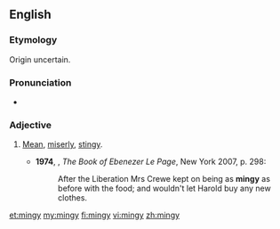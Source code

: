 ==English==
===Etymology===
Origin uncertain.

===Pronunciation===
*{{a|UK}} {{IPA|/ˈmɪndʒi/}}

===Adjective===
{{en-adj|mingier|mingiest}}

# {{context|colloquial|lang=en}} [[mean|Mean]], [[miserly]], [[stingy]].
#*'''1974''', {{w|GB Edwards}}, ''The Book of Ebenezer Le Page'', New York 2007, p. 298:
#*:After the Liberation Mrs Crewe kept on being as '''mingy''' as before with the food; and wouldn't let Harold buy any new clothes.

[[et:mingy]]
[[my:mingy]]
[[fi:mingy]]
[[vi:mingy]]
[[zh:mingy]]